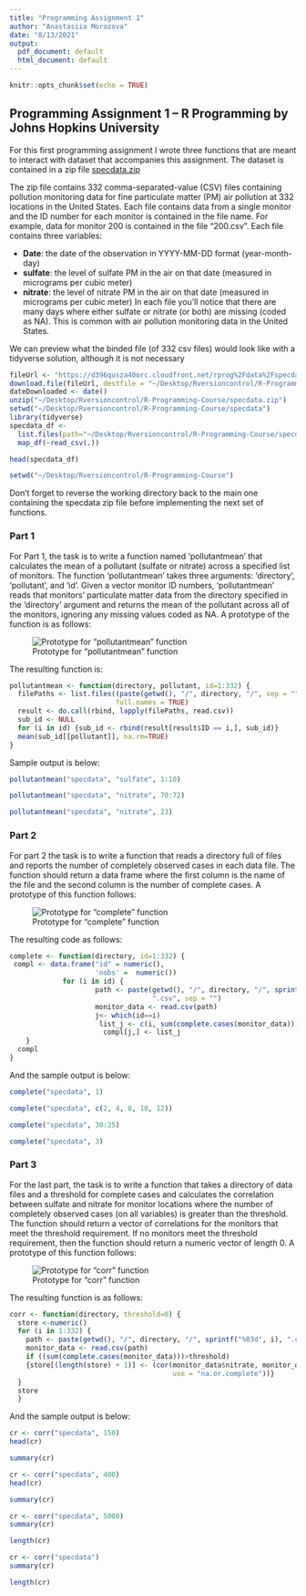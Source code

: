 ```yaml
---
title: "Programming Assignment 1"
author: "Anastasiia Morozova"
date: "8/13/2021"
output:
  pdf_document: default
  html_document: default
---
```


```r
knitr::opts_chunk$set(echo = TRUE)
```

## Programming Assignment 1 -- R Programming by Johns Hopkins University

For this first programming assignment I wrote three functions that are meant to interact with dataset that accompanies this assignment. The dataset is contained in a zip file [specdata.zip](https://d396qusza40orc.cloudfront.net/rprog%2Fdata%2Fspecdata.zip)

The zip file contains 332 comma-separated-value (CSV) files containing pollution monitoring data for fine particulate matter (PM) air pollution at 332 locations in the United States. Each file contains data from a single monitor and the ID number for each monitor is contained in the file name. For example, data for monitor 200 is contained in the file "200.csv". Each file contains three variables:

-   **Date**: the date of the observation in YYYY-MM-DD format (year-month-day)
-   **sulfate**: the level of sulfate PM in the air on that date (measured in micrograms per cubic meter)
-   **nitrate**: the level of nitrate PM in the air on that date (measured in micrograms per cubic meter) In each file you'll notice that there are many days where either sulfate or nitrate (or both) are missing (coded as NA). This is common with air pollution monitoring data in the United States.

We can preview what the binded file (of 332 csv files) would look like with a tidyverse solution, although it is not necessary

```r
fileUrl <- "https://d396qusza40orc.cloudfront.net/rprog%2Fdata%2Fspecdata.zip"
download.file(fileUrl, destfile = "~/Desktop/Rversioncontrol/R-Programming-Course/specdata.zip", method="curl")
dateDownloaded <- date()
unzip("~/Desktop/Rversioncontrol/R-Programming-Course/specdata.zip")
setwd("~/Desktop/Rversioncontrol/R-Programming-Course/specdata")
library(tidyverse)
specdata_df <-
  list.files(path="~/Desktop/Rversioncontrol/R-Programming-Course/specdata", pattern = "*.csv") %>% 
  map_df(~read_csv(.))
```

```r
head(specdata_df)
```

```r
setwd("~/Desktop/Rversioncontrol/R-Programming-Course")
```

Don't forget to reverse the working directory back to the main one containing the specdata zip file before implementing the next set of functions.

### Part 1

For Part 1, the task is to write a function named 'pollutantmean' that calculates the mean of a pollutant (sulfate or nitrate) across a specified list of monitors. The function 'pollutantmean' takes three arguments: 'directory', 'pollutant', and 'id'. Given a vector monitor ID numbers, 'pollutantmean' reads that monitors' particulate matter data from the directory specified in the 'directory' argument and returns the mean of the pollutant across all of the monitors, ignoring any missing values coded as NA. A prototype of the function is as follows:

![Prototype for "pollutantmean" function](AniR5o00EeWk4wrqfRkIMQ_26d94fc4f878a8b60240f6fda6e17f6c_Screen-Shot-2015-11-17-at-9.03.29-AM.png "Prototype for "pollutantmean" function")

The resulting function is:

```r
pollutantmean <- function(directory, pollutant, id=1:332) {
  filePaths <- list.files((paste(getwd(), "/", directory, "/", sep = "")), "\\.csv$", 
                          full.names = TRUE)
  result <- do.call(rbind, lapply(filePaths, read.csv))
  sub_id <- NULL
  for (i in id) {sub_id <- rbind(result[result$ID == i,], sub_id)}
  mean(sub_id[[pollutant]], na.rm=TRUE)
}
```

Sample output is below:

```r
pollutantmean("specdata", "sulfate", 1:10)
```

```r
pollutantmean("specdata", "nitrate", 70:72)
```

```r
pollutantmean("specdata", "nitrate", 23)
```

### Part 2

For part 2 the task is to write a function that reads a directory full of files and reports the number of completely observed cases in each data file. The function should return a data frame where the first column is the name of the file and the second column is the number of complete cases. A prototype of this function follows:

![Prototype for "complete" function](Jnt5oY00EeWisRLkE7o57Q_2713e281672695ec59b29f83ec95f7b1_Screen-Shot-2015-11-17-at-9.04.23-AM.png "Prototype for "complete" function")

The resulting code as follows:

```r
complete <- function(directory, id=1:332) {
 compl <- data.frame("id" = numeric(),    
                     'nobs' =  numeric())
             for (i in id) {
                     path <- paste(getwd(), "/", directory, "/", sprintf("%03d", i), 
                                   ".csv", sep = "")
                     monitor_data <- read.csv(path)
                     j<- which(id==i)
                      list_j <- c(i, sum(complete.cases(monitor_data)))
                       compl[j,] <- list_j
    }
  compl
}
```

And the sample output is below:

```r
complete("specdata", 1)
```

```r
complete("specdata", c(2, 4, 8, 10, 12))
```

```r
complete("specdata", 30:25)
```

```r
complete("specdata", 3)
```

### Part 3   

For the last part, the task is to write a function that takes a directory of data files and a threshold for complete cases and calculates the correlation between sulfate and nitrate for monitor locations where the number of completely observed cases (on all variables) is greater than the threshold. The function should return a vector of correlations for the monitors that meet the threshold requirement. If no monitors meet the threshold requirement, then the function should return a numeric vector of length 0. A prototype of this function follows:

![Prototype for "corr" function](OXaiR400EeWk4wrqfRkIMQ_dafbb49ef127335cf1f9468fcadbd4ee_Screen-Shot-2015-11-17-at-9.05.01-AM.png "Prototype for "corr" function")

The resulting function is as follows:

```r
corr <- function(directory, threshold=0) {
  store <-numeric()
  for (i in 1:332) {
    path <- paste(getwd(), "/", directory, "/", sprintf("%03d", i), ".csv", sep = "")
    monitor_data <- read.csv(path)
    if ((sum(complete.cases(monitor_data)))>threshold) 
    {store[(length(store) + 1)] <- (cor(monitor_data$nitrate, monitor_data$sulfate, 
                                        use = "na.or.complete"))}
  } 
  store
  }
```

And the sample output is below:

```r
cr <- corr("specdata", 150)
head(cr)
```

```r
summary(cr)
```

```r
cr <- corr("specdata", 400)
head(cr)
```

```r
summary(cr)
```

```r
cr <- corr("specdata", 5000)
summary(cr)
```

```r
length(cr)
```

```r
cr <- corr("specdata")
summary(cr)
```

```r
length(cr)
```
